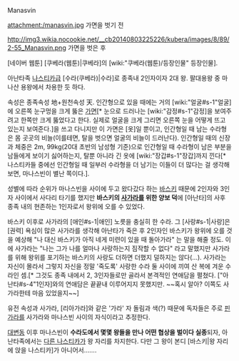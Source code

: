 Manasvin

attachment:/manasvin.jpg 
가면을 벗기 전

http://img3.wikia.nocookie.net/__cb20140803225226/kubera/images/8/89/2-55_Manasvin.png
가면을 벗은 후

[네이버 웹툰] [쿠베라(웹툰)|쿠베라]의 [wiki:"쿠베라(웹툰)/등장인물" 등장인물].

아난타족 [[나스티카]]급 [수라(쿠베라)|수라]로 종족내 2인자이자 2대 왕. 팔대용왕 중 마나산 용왕에서 차용한 듯 하다.
 
속성은 종족속성 地+원천속성 天. 인간형으로 있을 때에는 거의 [wiki:"얼굴#s-1"얼굴]에 오른쪽 눈구멍을 크게 뚫은 [[가면]][* 눈으로 드러나는 [wiki:"감정#s-1"감정]을 보여주려고 한쪽만 크게 뚫었다고 한다. 실제로 얼굴을 크게 그리면 오른쪽 눈을 어떻게 뜨고 있는지 보여준다.]을 쓰고 다니지만 이 가면은 [옷]일 뿐이고, 인간형일 때 남는 수라형은 몸 곳곳의 비늘(이를테면, 탈을 벗으면 얼굴의 비늘이 드러난다). 인간형일 때의 신장과 체중은 2m, 99kg(20대 초반의 남성형 기준)으로 인간형일 때 수라형이 남은 부분을 남들에게 보이기 싫어하는지, 탈뿐 아니라 긴 옷에 [wiki:"장갑#s-1"장갑]까지 낀다[* 나스티카들 중에선 인간형일 때 일부러 수라형을 더 남기는 이들이 더 많다는 걸 생각해보면, 마나스빈이 별난 쪽이다.].

성별에 따라 순위가 마나스빈을 사이에 두고 왔다갔다 하는 [[바스키]] 때문에 2인자와 3인자 사이에서 사다리 타기를 했지만 '''바스키의 [[사가라(쿠베라)|사가라]]를 위한 양보 덕'''에 [아난타]의 사후 종족 내의 현존하는 1인자로서 왕위에 오를 수 있었다.

바스키 이후로 사가라의 [애인#s-1|애인] 노릇을 충실히 한 수라. 그 [사랑#s-1|사랑]은 [권력] 욕심이 많은 사가라를 생각해 아난타가 죽은 후 2인자인 바스키가 왕위에 오를 것을 예상해 "나 대신 바스키가 아직 네게 미련이 있을 때 돌아가라" 는 말을 해줄 정도. 이에 사가라는 "나는 그가 나를 얼마나 사랑하는지 짐작할 수 없다" 라고 말했지만 사가라를 위해 왕위를 포기하는 바스키의 사랑도 더하면 더했지 덜하지는 않다(...). 사가라는 자신이 몰라서 그렇지 자신을 정말 '죽도록' 사랑한 수라 둘 사이에 끼여 산 복에 겨운 수라인 셈.[* 그것도 종족 내에서 2, 3인자들로만 골라서 본격적인 연애담을 펼쳤다. ["아난타#s-4"1인자]와의 연애담은 끝끝내 이루어지지 못했지만. ~~혹시 알아? 이쪽도 사가라한테 마음 있었을지~~]

유전 속성과 사가라, [리아가라]와 같은 '가라' 자 돌림과 색(?) 때문에 독자들은 주로 [[핀가라]]를 사가라와 마나스빈 사이의 자식이라고 추정한다.

[[대변동]] 이후 마나스빈이 '''수라도에서 몇몇 왕들을 만나 어떤 협상을 벌이다 실종'''되자, 아난타족에서는 [[사가라(쿠베라)|다른 나스티카]]가 왕 자리를 차지한다. 다만 그 왕이 본디 [바스키|왕 자리에 앉을 나스티카]가 아니어서…….
